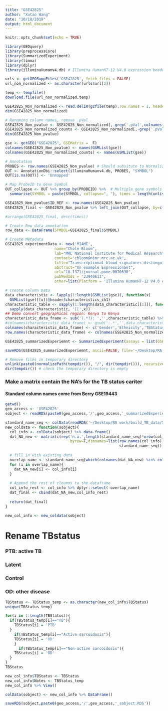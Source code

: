 ```yaml
---
title: "GSE42825"
author: "Xutao Wang"
date: "10/18/2019"
output: html_document
---
```


```r
knitr::opts_chunk$set(echo = TRUE)
```

```r
library(GEOquery)
library(preprocessCore)
library(SummarizedExperiment)
library(limma)
library(dplyr)
library(illuminaHumanv4.db) # Illumina HumanHT-12 V4.0 expression beadchip
```

```r
urls <- getGEOSuppFiles('GSE42825', fetch_files = FALSE)
url_non_normalized <- as.character(urls$url[2])

temp <- tempfile()
download.file(url_non_normalized,temp)

GSE42825_Non_normalized <- read.delim(gzfile(temp),row.names = 1, header = TRUE) %>% dplyr::select_if(~sum(!is.na(.)) > 0)
dim(GSE42825_Non_normalized)
```

```r
# Renaming column names, remove .pVal
GSE42825_Non_pvalue <- GSE42825_Non_normalized[,-grep('.pVal',colnames(GSE42825_Non_normalized))]
GSE42825_Non_normalized_counts <- GSE42825_Non_normalized[,-grep('.pVal',colnames(GSE42825_Non_normalized))]
dim(GSE42825_Non_pvalue)

gse <- getGEO("GSE42825", GSEMatrix =  F)
colnames(GSE42825_Non_pvalue) <- names(GSMList(gse))
colnames(GSE42825_Non_normalized_counts) <- names(GSMList(gse))
```

```r
# Annotation
PROBES <- row.names(GSE42825_Non_pvalue) # Should subsitute to Normalized file???
OUT <- AnnotationDbi::select(illuminaHumanv4.db, PROBES, "SYMBOL")
OUT[is.na(OUT)] <- 'Unmapped'

# Map ProbeID to Gene Symbol 
OUT_collapse <- OUT %>% group_by(PROBEID) %>%  # Multiple gene symbols map to the same ProbeID
  summarise(SYMBOL = paste(SYMBOL, collapse=", "), times = length(unlist(strsplit(SYMBOL, ",")))) 

GSE42825_Non_pvalue$ID_REF <- row.names(GSE42825_Non_pvalue)
GSE42825_final <- GSE42825_Non_pvalue %>% left_join(OUT_collapse, by=c('ID_REF'="PROBEID")) %>% as_tibble()

#arrange(GSE42825_final, desc(times))
```

```r
# Create Row data annotation
row_data <- DataFrame(SYMBOL=GSE42825_final$SYMBOL)

# Create Metadata
GSE42825_experimentData <- new('MIAME',
                      name="Chole Bloom",
                      lab="MRC National Institute for Medical Research",
                      contact="cbloom@nimr.mrc.ac.uk",
                      title="Transcriptional blood signatures distinguish pulmonary tuberculosis, pulmonary sarcoidosis, pneumonias and lung cancers..",
                      abstract="An example ExpressionSet",
                      url="10.1371/journal.pone.0070630",
                      pubMedIds = '23940611',
                      other=list(Platform = 'Illumina HumanHT-12 V4.0 expression beadchip'))

# Create Column Data
data_characteristic <- lapply(1:length(GSMList(gse)), function(x)  
  GSMList(gse)[[x]]@header$characteristics_ch1)
characteristic_table <- sapply(1:length(data_characteristic[[1]]), function(x) 
  sapply(data_characteristic, '[[',x)) 
## Demo convert geographical region: Kenya to Kenya
characteristic_data_frame <- sub('(.*?): ','',characteristic_table) %>% DataFrame()
#colnames(characteristic_data_frame) <- gsub(':.*','',data_characteristic[[1]])
colnames(characteristic_data_frame) <- c('Gender','Ethnicity','TBStatus','Tissue')
row.names(characteristic_data_frame) <- colnames(GSE42825_Non_normalized_counts)

GSE42825_summarizedExperiemnt <- SummarizedExperiment(assays = list(GSE42825_Non_normalized_counts= as.matrix(GSE42825_Non_normalized_counts)), colData = characteristic_data_frame, rowData = row_data, metadata = list(GSE42825_experimentData)); GSE42825_summarizedExperiemnt
```

```r
saveRDS(GSE42825_summarizedExperiemnt, ascii=FALSE, file='~/Desktop/RA work/build_TB_data/Signatures/Bloom/GSE42825/GSE42825_summarizedExperiemnt.RDS')

# Remove files in temporary directory
unlink(paste0(normalizePath(tempdir()), "/", dir(tempdir())), recursive = TRUE)
dir(tempdir()) # check the temporary directory is empty

```

### Make a matrix contain the NA's for the TB status cariter
#### Standard column names come from Berry GSE19443
```r
getwd()
geo_access <- 'GSE42825'
sobject <- readRDS(paste0(geo_access,'/',geo_access,'_summarizedExperiemnt.RDS'))
```

```r
standard_name_seq <- colData(readRDS('~/Desktop/RA work/build_TB_data/Signatures/Berry/GSE19443/GSE19443_summarizedExperiemnt.RDS')) %>% data.frame() %>% colnames
new_coldata <- function(sobject){
  col_info <- colData(sobject) %>% data.frame()
  dat_NA_new <- matrix(c(rep('n.a.',length(standard_name_seq)*nrow(col_info))),ncol=length(standard_name_seq),
                             byrow=T,dimnames=list(row.names(col_info),
                                                   standard_name_seq)) %>% data.frame()
  
  # fill in with existing data
  overlap_name <- standard_name_seq[which(colnames(dat_NA_new) %in% colnames(col_info))]
  for (i in overlap_name){
    dat_NA_new[i] <- col_info[i]
  }
  
  # Append the rest of cloumns to the dataframe
  col_info_rest <- col_info %>% dplyr::select(-overlap_name)
  dat_final <- cbind(dat_NA_new,col_info_rest)
  
  return(dat_final)
}

new_col_info <- new_coldata(sobject)

```

# Rename TBstatus
### PTB: active TB
### Latent
### Control
### OD: other disease
```r
TBStatus <- TBStatus_temp <- as.character(new_col_info$TBStatus)
unique(TBStatus_temp)

for(i in 1:length(TBStatus)){
  if(TBStatus_temp[i]=="TB"){
    TBStatus[i] = 'PTB'
  }
    if(TBStatus_temp[i]=="Active sarcoidosis"){
    TBStatus[i] = 'OD'
    }
      if(TBStatus_temp[i]=="Non-active sarcoidosis"){
    TBStatus[i] = 'OD'
  }
}
TBStatus

new_col_info$TBStatus <- TBStatus
new_col_info$Notes <- TBStatus_temp
new_col_info %>% View()

colData(sobject) <- new_col_info %>% DataFrame()

saveRDS(sobject,paste0(geo_access,'/',geo_access,'_sobject.RDS'))

```




